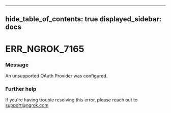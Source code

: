 

---
hide_table_of_contents: true
displayed_sidebar: docs
---


# ERR_NGROK_7165

### Message
An unsupported OAuth Provider was configured.

<ErrorDetails error="err_ngrok_7165" />



### Further help
If you're having trouble resolving this error, please reach out to [support@ngrok.com](mailto:support@ngrok.com?subject=Help%20with%20ERR_NGROK_7165)

